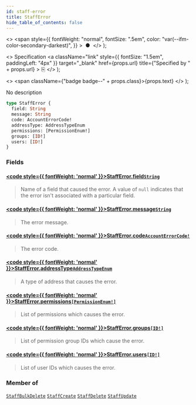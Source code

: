 ```yaml
---
id: staff-error
title: StaffError
hide_table_of_contents: false
---
```


  <>
    <span
      style={{
        fontWeight: "normal",
        fontSize: ".5em",
        color: "var(--ifm-color-secondary-darkest)",
      }}
    >
      &nbsp;●&nbsp;
    </span>
  </>
);

  <>
    Specification
    <a
      className="link"
      style={{ fontSize: "1.5em", paddingLeft: "4px" }}
      target="\_blank"
      href={props.url}
      title={"Specified by " + props.url}
    >
      ⎘
    </a>
  </>
);

  <>
    <span className={"badge badge--" + props.class}>{props.text}</span>
  </>
);

No description

```graphql
type StaffError {
  field: String
  message: String
  code: AccountErrorCode!
  addressType: AddressTypeEnum
  permissions: [PermissionEnum!]
  groups: [ID!]
  users: [ID!]
}
```

### Fields

#### [<code style={{ fontWeight: 'normal' }}>StaffError.<b>field</b></code>](#)<Bullet />[`String`](../../api-reference/scalars/string) <Badge class="secondary" text="scalar"/>

> Name of a field that caused the error. A value of `null` indicates that the error isn't associated with a particular field.

#### [<code style={{ fontWeight: 'normal' }}>StaffError.<b>message</b></code>](#)<Bullet />[`String`](../../api-reference/scalars/string) <Badge class="secondary" text="scalar"/>

> The error message.

#### [<code style={{ fontWeight: 'normal' }}>StaffError.<b>code</b></code>](#)<Bullet />[`AccountErrorCode!`](../../api-reference/enums/account-error-code) <Badge class="secondary" text="non-null"/> <Badge class="secondary" text="enum"/>

> The error code.

#### [<code style={{ fontWeight: 'normal' }}>StaffError.<b>addressType</b></code>](#)<Bullet />[`AddressTypeEnum`](../../api-reference/enums/address-type-enum) <Badge class="secondary" text="enum"/>

> A type of address that causes the error.

#### [<code style={{ fontWeight: 'normal' }}>StaffError.<b>permissions</b></code>](#)<Bullet />[`[PermissionEnum!]`](../../api-reference/enums/permission-enum) <Badge class="secondary" text="list"/> <Badge class="secondary" text="enum"/>

> List of permissions which causes the error.

#### [<code style={{ fontWeight: 'normal' }}>StaffError.<b>groups</b></code>](#)<Bullet />[`[ID!]`](../../api-reference/scalars/id) <Badge class="secondary" text="list"/> <Badge class="secondary" text="scalar"/>

> List of permission group IDs which cause the error.

#### [<code style={{ fontWeight: 'normal' }}>StaffError.<b>users</b></code>](#)<Bullet />[`[ID!]`](../../api-reference/scalars/id) <Badge class="secondary" text="list"/> <Badge class="secondary" text="scalar"/>

> List of user IDs which causes the error.

### Member of

[`StaffBulkDelete`](../../api-reference/objects/staff-bulk-delete) <Badge class="secondary" text="object"/><Bullet />[`StaffCreate`](../../api-reference/objects/staff-create) <Badge class="secondary" text="object"/><Bullet />[`StaffDelete`](../../api-reference/objects/staff-delete) <Badge class="secondary" text="object"/><Bullet />[`StaffUpdate`](../../api-reference/objects/staff-update) <Badge class="secondary" text="object"/>
